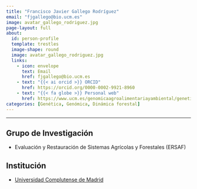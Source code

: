 ```yaml
---
title: "Francisco Javier Gallego Rodríguez"
email: "fjgallego@bio.ucm.es"  
image: avatar_gallego_rodriguez.jpg
page-layout: full
about: 
  id: person-profile
  template: trestles
  image-shape: round
  image: avatar_gallego_rodriguez.jpg
  links:
    - icon: envelope
      text: Email
      href: fjgallego@bio.ucm.es
    - text: "{{< ai orcid >}} ORCID"
      href: https://orcid.org/0000-0002-9921-8960
    - text: "{{< fa globe >}} Personal web"
      href: https://www.ucm.es/genomicaagroalimentariayambiental/genetica-forestal
categories: [Genética, Genómica, Dinámica forestal]
---
```

 
<hr>

:::{#person-profile}

## Grupo de Investigación
- Evaluación y Restauración de Sistemas Agrícolas y Forestales (ERSAF)

## Institución
- [Universidad Complutense de Madrid](https://www.ucm.es/)

:::
